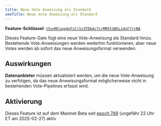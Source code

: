 ```yaml
---
title: Neue Vote Anweisung als Standard
seoTitle: Neue Vote Anweisung als Standard
---
```


**Feature-Schlüssel**:
[`tSynMCspg4xFiCj1v3TDb4c7crMR5tSBhLz4sF7rrNA`](https://explorer.solana.com/address/tSynMCspg4xFiCj1v3TDb4c7crMR5tSBhLz4sF7rrNA)

Dieses Feature-Gate fügt eine neue Vote-Anweisung als Standard hinzu. Bestehende
Vote-Anweisungen werden weiterhin funktionieren, aber neue Votes werden ab
sofort das neue Anweisungsformat verwenden.

## Auswirkungen

**Datenanbieter** müssen aktualisiert werden, um die neue Vote-Anweisung zu
verfolgen, da das neue Anweisungsformat möglicherweise nicht in bestehenden
Vote-Pipelines erfasst wird.

## Aktivierung

Dieses Feature ist auf dem Mainnet Beta seit
[epoch 749](https://explorer.solana.com/epoch/748) (ungefähr 22 Uhr ET am
2025-02-27) aktiv
